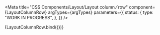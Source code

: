 
<Meta
  title="CSS Components/Layout/Layout column &frasl; row"
  component={LayoutColumnRow}
  argTypes={argTypes}
  parameters={{
    status: {
      type: "WORK IN PROGRESS",
    },
  }}
/>

<Canvas>
  <Story name="Layout column &frasl; row" args={defaultArgs}>
    {LayoutColumnRow.bind({})}
  </Story>
</Canvas>

<ArgsTable story="Layout column &frasl; row" />

